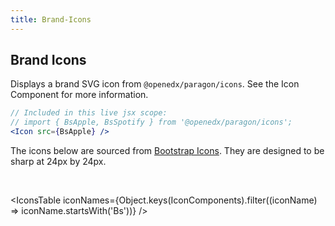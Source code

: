 ```yaml
---
title: Brand-Icons
---
```



## Brand Icons

Displays a brand SVG icon from `@openedx/paragon/icons`. See the <Link to="/components/icon">Icon Component</Link> for more information.

```jsx live
// Included in this live jsx scope:
// import { BsApple, BsSpotify } from '@openedx/paragon/icons';
<Icon src={BsApple} />
```

The icons below are sourced from <a href="https://icons.getbootstrap.com/">Bootstrap Icons</a>. They are designed to be sharp at 24px by 24px.

<br/>

<IconsTable iconNames={Object.keys(IconComponents).filter((iconName) => iconName.startsWith('Bs'))} />
